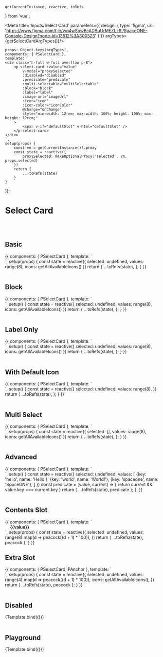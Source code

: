     getCurrentInstance, reactive, toRefs
} from 'vue';

<Meta title='Inputs/Select Card' parameters={{
    design: {
        type: 'figma',
        url: 'https://www.figma.com/file/wq4wSowBcADBuUrMEZLz6i/SpaceONE-Console-Design?node-id=13512%3A300523'
    }
}} argTypes={getSelectCardArgTypes()}/>


    props: Object.keys(argTypes),
    components: { PSelectCard },
    template: `
    <div class="h-full w-full overflow p-8">
        <p-select-card :value="value"
            v-model="proxySelected"
            :disabled="disabled"
            :predicate="predicate"
            :multi-selectable="multiSelectable"
            :block="block"
            :label="label"
            :image-url="imageUrl"
            :icon="icon"
            :icon-color="iconColor"
            @change="onChange"
            style="min-width: 12rem; max-width: 100%; height: 100%; max-height: 12rem;"
        >
            <span v-if="defaultSlot" v-html="defaultSlot" />
        </p-select-card>
    </div>
    `,
    setup(props) {
        const vm = getCurrentInstance()?.proxy
        const state = reactive({
            proxySelected: makeOptionalProxy('selected', vm, props.selected)
        })
        return {
            ...toRefs(state)
        }
    }
});


# Select Card
<br/>
<br/>

## Basic

<Canvas>
    <Story name="Basic">
        {{
            components: { PSelectCard },
            template: `
    <div class="w-full overflow p-8 flex flex-wrap">
        <p-select-card v-for="value in values" :key="value"
            :value="value"
            v-model="selected"
            :icon="icons[value]"
            :label="icons[value]"
            style="min-width: 10rem; max-width: 10rem; min-height: 10rem; max-height: 10rem; margin: 1rem;"
        />
    </div>
    `,
            setup(props) {
                const state = reactive({
                    selected: undefined,
                    values: range(8),
                    icons: getAllAvailableIcons()
                })
                return {
                    ...toRefs(state),
                };
            }
        }}
    </Story>
</Canvas>

<br/>
<br/>

## Block

<Canvas>
    <Story name="Block">
        {{
            components: { PSelectCard },
            template: `
    <div class="h-full w-full overflow p-8">
        <p-select-card v-for="value in values" :key="value"
            :value="value" block
            v-model="selected"
            :icon="icons[value]"
            :label="icons[value]"
            class="mb-4"
        />
    </div>
    `,
            setup() {
                const state = reactive({
                    selected: undefined,
                    values: range(8),
                    icons: getAllAvailableIcons()
                })
                return {
                    ...toRefs(state),
                };
            }
        }}
    </Story>
</Canvas>

<br/>
<br/>

## Label Only

<Canvas>
    <Story name="Label Only">
        {{
            components: { PSelectCard },
            template: `
    <div class="h-full w-full overflow p-8">
        <p-select-card v-for="value in values" :key="value"
            :value="value" block
            v-model="selected"
            :label="icons[value]"
            class="mb-4"
        />
    </div>
    `,
            setup() {
                const state = reactive({
                    selected: undefined,
                    values: range(8),
                    icons: getAllAvailableIcons()
                })
                return {
                    ...toRefs(state),
                };
            }
        }}
    </Story>
</Canvas>

<br/>
<br/>


## With Default Icon

<Canvas>
    <Story name="With Default Icon">
        {{
            components: { PSelectCard },
            template: `
    <div class="h-full w-full overflow p-8">
        <p-select-card v-for="value in values" :key="value"
            :value="value"
            v-model="selected"
            :label="'label-' + value"
            :icon="true"
            style="min-width: 10rem; max-width: 10rem; min-height: 10rem; max-height: 10rem; margin: 1rem;"
        />
    </div>
    `,
            setup() {
                const state = reactive({
                    selected: undefined,
                    values: range(8),
                })
                return {
                    ...toRefs(state),
                };
            }
        }}
    </Story>
</Canvas>

<br/>
<br/>


## Multi Select

<Canvas>
    <Story name="Multi Select">
        {{
            components: { PSelectCard },
            template: `
    <div class="w-full overflow p-8 flex flex-wrap">
        <p-select-card v-for="value in values" :key="value"
            multi-selectable
            :value="value"
            v-model="selected"
            :icon="icons[value]"
            :label="icons[value]"
            style="min-width: 10rem; max-width: 10rem; min-height: 10rem; max-height: 10rem; margin: 1rem;"
        />
    </div>
    `,
            setup(props) {
                const state = reactive({
                    selected: [],
                    values: range(8),
                    icons: getAllAvailableIcons()
                })
                return {
                    ...toRefs(state),
                };
            }
        }}
    </Story>
</Canvas>

<br/>
<br/>


## Advanced

<Canvas>
    <Story name="Advanced">
        {{
            components: { PSelectCard },
            template: `
    <div class="w-full overflow p-8 grid gap-4 grid-cols-3">
        <p-select-card v-for="value in values" :key="value.key"
            v-model="selected"
            :value="value"
            :label="value.name"
            :predicate="predicate"
            class="mb-4"
        />
    </div>
    `,
            setup() {
                const state = reactive({
                    selected: undefined,
                    values: [
                        {key: 'hello', name: 'Hello'},
                        {key: 'world', name: 'World!'},
                        {key: 'spaceone', name: 'SpaceONE'},
                    ]
                })
                const predicate = (value, current) => {
                    return current && value.key === current.key
                }
                return {
                    ...toRefs(state),
                    predicate
                };
            },
        }}
    </Story>
</Canvas>

<br/>
<br/>

## Contents Slot

<Canvas>
    <Story name="Contents Slot">
        {{
            components: { PSelectCard },
            template: `
    <div class="w-full overflow p-8 flex flex-wrap">
        <p-select-card v-for="value in values" :key="value"
            :value="value"
            v-model="selected"
            style="min-width: 8rem; min-height: 8rem; margin: 1rem;"
        >
            <strong :style="{color: value}">{{value}}</strong>
        </p-select-card>
    </div>
    `,
            setup(props) {
                const state = reactive({
                    selected: undefined,
                    values: range(8).map(d => peacock[(d + 1) * 100]),
                })
                return {
                    ...toRefs(state),
                    peacock
                };
            }
        }}
    </Story>
</Canvas>

## Extra Slot

<Canvas>
    <Story name="Extra Slot">
        {{
            components: { PSelectCard, PAnchor },
            template: `
    <div class="w-full overflow p-8 flex flex-wrap">
        <p-select-card v-for="(value, index) in values" :key="value"
            :value="value"
            v-model="selected"
            label="Label"
            :icon="icons[index]"
            style="min-width: 8rem; min-height: 8rem; margin: 1rem;"
        >
            <template #extra>
                <p-anchor highlight>Preview</p-anchor>
            </template>
        </p-select-card>
    </div>
    `,
            setup(props) {
                const state = reactive({
                    selected: undefined,
                    values: range(4).map(d => peacock[(d + 1) * 100]),
                    icons: getAllAvailableIcons(),
                })
                return {
                    ...toRefs(state),
                    peacock
                };
            }
        }}
    </Story>
</Canvas>

<br/>
<br/>

## Disabled

<Canvas>
    <Story name="Disabled" args={{disabled: true}}>
        {Template.bind({})}
    </Story>
</Canvas>

<br/>
<br/>

## Playground

<Canvas>
    <Story name="Playground">
        {Template.bind({})}
    </Story>
</Canvas>

<ArgsTable story="Playground"/>

